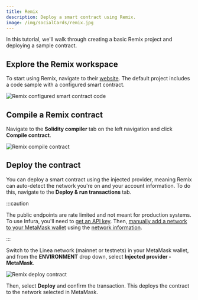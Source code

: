 ```yaml
---
title: Remix
description: Deploy a smart contract using Remix.
image: /img/socialCards/remix.jpg
---
```



In this tutorial, we'll walk through creating a basic Remix project and deploying a sample contract.

## Explore the Remix workspace

To start using Remix, navigate to their [website](https://remix.ethereum.org/). The default project includes a code sample with a configured smart contract.

<div class="center-container">
  <div class="img-large">
    <img
      src="/img/developers/quickstart/deploy_smart_contract/remix/Linea_deploy_smart_contract_Remix_1.png"
      alt="Remix configured smart contract code"
    />
  </div>
</div>

## Compile a Remix contract

Navigate to the **Solidity compiler** tab on the left navigation and click **Compile contract**.

<div class="center-container">
  <div class="img-large">
    <img
      src="/img/developers/quickstart/deploy_smart_contract/remix/Linea_deploy_smart_contract_Remix_2.png"
      alt="Remix compile contract"
    />
  </div>
</div>

## Deploy the contract

You can deploy a smart contract using the injected provider, meaning Remix can auto-detect the network you're on and your account information. To do this, navigate to the **Deploy & run transactions** tab.

:::caution

The public endpoints are rate limited and not meant for production systems. To use Infura, you'll need to [get an API key](https://docs.infura.io/api/getting-started). Then, [manually add a network to your MetaMask wallet](https://support.metamask.io/hc/en-us/articles/360043227612-How-to-add-a-custom-network-RPC#h_01G63GGJ83DGDRCS2ZWXM37CV5) using the [network information](../info-contracts.mdx#network-information).

:::

Switch to the Linea network (mainnet or testnets) in your MetaMask wallet, and from the **ENVIRONMENT** drop down, select **Injected provider - MetaMask**.

<div class="center-container">
  <div class="img-large">
    <img
      src="/img/developers/quickstart/deploy_smart_contract/remix/Linea_deploy_smart_contract_Remix_3.png"
      alt="Remix deploy contract"
    />
  </div>
</div>

Then, select **Deploy** and confirm the transaction. This deploys the contract to the network selected in MetaMask.
